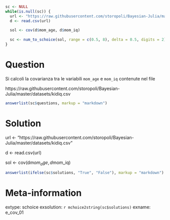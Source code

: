 ```r
sc <- NULL
while(is.null(sc)) {
  url <- "https://raw.githubusercontent.com/storopoli/Bayesian-Julia/master/datasets/kidiq.csv"
  d <- read.csv(url)
  
  sol <- cov(d$mom_age, d$mom_iq)
  
  sc <- num_to_schoice(sol, range = c(0.5, 8), delta = 0.5, digits = 2)
}
```

Question
========
Si calcoli la covarianza tra le variabili `mom_age` e `mom_iq` contenute nel file 

https://raw.githubusercontent.com/storopoli/Bayesian-Julia/master/datasets/kidiq.csv


```r
answerlist(sc$questions, markup = "markdown")
```

Solution
========

url <- "https://raw.githubusercontent.com/storopoli/Bayesian-Julia/master/datasets/kidiq.csv"

d <- read.csv(url)

sol <- cov(d$mom_age, d$mom_iq)

```r
answerlist(ifelse(sc$solutions, "True", "False"), markup = "markdown")
```

Meta-information
================
extype: schoice
exsolution: `r mchoice2string(sc$solutions)`
exname: e_cov_01

